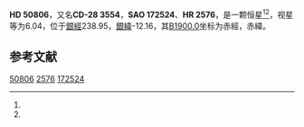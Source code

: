 {{Starbox begin
| name = HD 50806
}}
{{Starbox observe
| epoch = [[J2000.0|J2000.0]]
| constell = {{星座名待查}}<ref name=SIMBAD>{{cite web
 | url=http://simbad.u-strasbg.fr/simbad/sim-id?Ident=HR+2576
 | title=Pulsating variable Star
 | publisher=Centre de Données astronomiques de Strasbourg
 | work=SIMBAD
 | accessdate=2012-07-13
 | archive-date=2020-06-12
 | archive-url=https://web.archive.org/web/20200612230938/http://simbad.u-strasbg.fr/simbad/sim-id?Ident=HR+2576
 }}</ref><ref name=DATA>{{cite web
 | url=http://vizier.u-strasbg.fr/viz-bin/VizieR-5?-out.add=.&-source=5050&-corr=PK=HR&-out.max=9999&HR=2576
 | title=VizieR Detailed Page
 | accessdate=2012-07-13
 | archive-date=2020-06-12
 | archive-url=https://web.archive.org/web/20200612230945/http://vizier.u-strasbg.fr/viz-bin/VizieR-5?-out.add=.&-source=5050&-corr=PK%3DHR&-out.max=9999&HR=2576
 | dead-url=no
 }}</ref>
| 星官 = 
| ra = {{RA|6|53|33.9}}<ref name=SIMBAD /><ref name=DATA />
| dec = {{DEC|-28|32|23}}<ref name=SIMBAD /><ref name=DATA />
| appmag_v = 6.04<ref name=SIMBAD /><ref name=DATA />
}}
{{Starbox character
| class = G5IV<ref name=SIMBAD /><ref name=DATA />
| b-v = 0.71<ref name=SIMBAD /><ref name=DATA />
| u-b = 0.27<ref name=SIMBAD /><ref name=DATA />
| r-i = 0.24E<ref name=SIMBAD /><ref name=DATA />
| variable = 
}}
{{Starbox astrometry
| radial_v = 0.27
| prop_mo_ra = 72
| parallax = 0.042
| p_error = 
}}
{{Starbox catalog
| names =CD-28 3554，[[SAO星表|SAO]] 172524，[[HD星表|HD]] 50806，[[HR星表|HR]] 2576}}
{{Starbox reference |Simbad=HR+2576}}
{{Starbox end}}

'''HD 50806'''，又名'''CD-28 3554'''，'''SAO 172524'''、'''HR 2576'''，是一颗恒星<ref name=SIMBAD /><ref name=DATA />，视星等为6.04，位于[[銀道座標系|銀經]]238.95，[[銀道座標系|銀緯]]-12.16，其[[B1900.0|B1900.0]]坐标为赤經{{RA|6|49|35.1}}，赤緯{{DEC|-28|-12.16|12}}。

== 参考文献 ==
{{reflist}}

{{star-stub}}

[[Category:HD和HDE天體|50806]]
[[Category:HR天體|2576]]
[[Category:SAO天體|172524]]